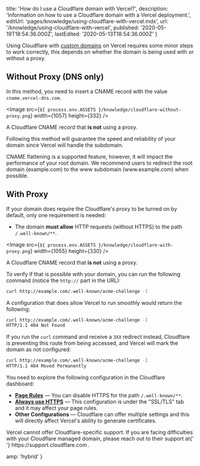 
  title: 'How do I use a Cloudflare domain with Vercel?',
  description:
    'Information on how to use a Cloudflare domain with a Vercel deployment.',
  editUrl: 'pages/knowledge/using-cloudflare-with-vercel.mdx',
  url: '/knowledge/using-cloudflare-with-vercel',
  published: '2020-05-19T18:54:36.000Z',
  lastEdited: '2020-05-13T18:54:36.000Z'
}

Using Cloudflare with [custom domains](/docs/v2/custom-domains) on Vercel requires some minor steps to work correctly, this depends on whether the domain is being used with or without a proxy.

## Without Proxy (DNS only)

In this method, you need to insert a CNAME record with the value `cname.vercel-dns.com`.

<Image
  src={`${
    process.env.ASSETS
  }/knowledge/cloudflare-without-proxy.png`}
  width={1057}
  height={332}
/>
<Caption>A Cloudflare CNAME record that <strong>is not</strong> using a proxy.</Caption>

Following this method will guarantee the speed and reliability of your domain since Vercel will handle the subdomain.

<Note>
  CNAME flattening is a supported feature, however, it will impact the
  performance of your root domain. We recommend users to redirect the root
  domain (example.com) to the <InlineCode>www</InlineCode> subdomain
  (www.example.com) when possible.
</Note>

## With Proxy

If your domain does require the Cloudflare's proxy to be turned on by default, only one requirement is needed:

- The domain **must allow** HTTP requests (without HTTPS) to the path `/.well-known/**`.

<Image
  src={`${
    process.env.ASSETS
  }/knowledge/cloudflare-with-proxy.png`}
  width={1055}
  height={330}
/>
<Caption>A Cloudflare CNAME record that <strong>is not</strong> using a proxy.</Caption>

To verify if that is possible with your domain, you can run the following command (notice the `http://` part in the URL):

```bash
curl http://example.com/.well-known/acme-challenge -I
```

A configuration that does allow Vercel to run smoothly would return the following:

```bash
curl http://example.com/.well-known/acme-challenge -I
HTTP/1.1 404 Not Found
```

If you run the `curl` command and receive a `3XX` redirect instead, Cloudflare is preventing this route from being accessed, and Vercel will mark the domain as not configured:

```bash
curl http://example.com/.well-known/acme-challenge -I
HTTP/1.1 404 Moved Permanently
```

You need to explore the following configuration in the Cloudflare dashboard:

- [**Page Rules**](https://support.cloudflare.com/hc/en-us/articles/218411427-Understanding-and-Configuring-Cloudflare-Page-Rules-Page-Rules-Tutorial-) — You can disable HTTPS for the path `/.well-known/**`.
- **[Always use HTTPS](https://support.cloudflare.com/hc/en-us/articles/204144518-SSL-FAQ)** — This configuration is under the "SSL/TLS" tab and it may affect your page rules.
- **Other Configurations** — Cloudflare can offer multiple settings and this will directly affect Vercel's ability to generate certificates.

<Note>
  Vercel cannot offer Cloudflare-specific support. If you are facing
  difficulties with your Cloudflare managed domain, please reach out to their
  support at{' '}
  <Link href="https://support.cloudflare.com/">
    https://support.cloudflare.com
  </Link>
  .
</Note>


  amp: 'hybrid'
}
